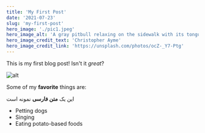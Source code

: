 ```yaml
---
title: 'My First Post'
date: '2021-07-23'
slug: 'my-first-post'
hero_image: './pic1.jpeg'
hero_image_alt: 'A gray pitbull relaxing on the sidewalk with its tongue hanging out'
hero_image_credit_text: 'Christopher Ayme'
hero_image_credit_link: 'https://unsplash.com/photos/ocZ-_Y7-Ptg'
---
```


This is my first blog post! Isn't it _great_?

![alt]('../test.png')

Some of my **favorite** things are:

این یک **متن فارسی** نمونه است

- Petting dogs
- Singing
- Eating potato-based foods

